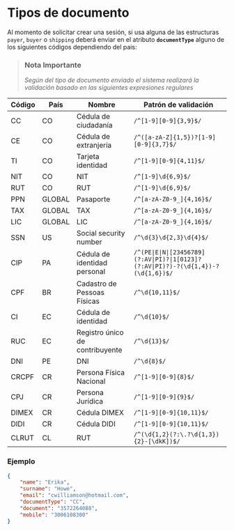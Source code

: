 # Tipos de documento

Al momento de solicitar crear una sesión, si usa alguna de las estructuras `payer`, `buyer` o `shipping` deberá enviar en el atributo **`documentType`** alguno de los siguientes códigos  dependiendo del pais:


> ### Nota Importante
>
> *Según  del tipo de documento enviado el sistema realizará la validación basado en las siguientes expresiones regulares*


Código | País   | Nombre                            | Patrón de validación
-------|--------|-----------------------------------|---------------------
CC     | CO     | Cédula de ciudadanía              | `/^[1-9][0-9]{3,9}$/`
CE     | CO     | Cédula de extranjería             | `/^([a-zA-Z]{1,5})?[1-9][0-9]{3,7}$/`
TI     | CO     | Tarjeta identidad                 | `/^[1-9][0-9]{4,11}$/`
NIT    | CO     | NIT                               | `/^[1-9]\d{6,9}$/`
RUT    | CO     | RUT                               | `/^[1-9]\d{6,9}$/`
PPN    | GLOBAL | Pasaporte                         | `/^[a-zA-Z0-9_]{4,16}$/`
TAX    | GLOBAL | TAX                               | `/^[a-zA-Z0-9_]{4,16}$/`
LIC    | GLOBAL | LIC                               | `/^[a-zA-Z0-9_]{4,16}$/`
SSN    | US     | Social security number            | `/^\d{3}\d{2,3}\d{4}$/`
CIP    | PA     | Cédula de identidad personal      | `/^(PE\|E\|N\|[23456789](?:AV\|PI)?\|1[0123]?(?:AV\|PI)?)-?(\d{1,4})-?(\d{1,6})$/`
CPF    | BR     | Cadastro de Pessoas Físicas       | `/^\d{10,11}$/`
CI     | EC     | Cédula de identidad               | `/^\d{10}$/`
RUC    | EC     | Registro único de contribuyente   | `/^\d{13}$/`
DNI    | PE     | DNI                               | `/^\d{8}$/`
CRCPF  | CR     | Persona Física Nacional           | `/^[1-9][0-9]{8}$/`
CPJ    | CR     | Persona Jurídica                  | `/^[1-9][0-9]{9}$/`
DIMEX  | CR     | Cédula DIMEX                      | `/^[1-9][0-9]{10,11}$/`
DIDI   | CR     | Cédula DIDI                       | `/^[1-9][0-9]{10,11}$/`
CLRUT  | CL     | RUT                               | `/^(\d{1,2}(?:\.?\d{1,3}){2}-[\dkK])$/`

### Ejemplo

```json
{
    "name": "Erika",
    "surname": "Howe",
    "email": "cwilliamson@hotmail.com",
    "documentType": "CC",
    "document": "3572264088",
    "mobile": "3006108300"
}
```